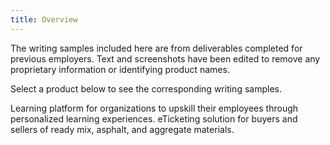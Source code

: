 ```yaml
---
title: Overview
---
```


The writing samples included here are from deliverables completed for previous employers. Text and screenshots have been edited to remove any proprietary information or identifying product names. 

Select a product below to see the corresponding writing samples.

<CardGroup cols={2}>
  <Card
    title="ProLearn"
    icon="chalkboard-user"
    href="https://writerportfolio.mintlify.app/lrn-assignments"
  >
    Learning platform for organizations to upskill their employees through personalized learning experiences.
  </Card>
  <Card
    title="Supply Connect"
    icon="helmet-safety"
    href="https://writerportfolio.mintlify.app/supply-partner-connections"
  >
    eTicketing solution for buyers and sellers of ready mix, asphalt, and aggregate materials.
  </Card>
</CardGroup>

